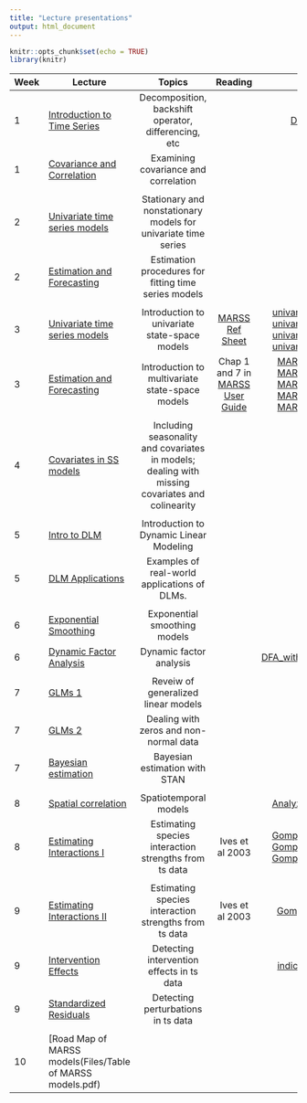 ```yaml
---
title: "Lecture presentations"
output: html_document
---
```


```r
knitr::opts_chunk$set(echo = TRUE)
library(knitr)
```

| Week | Lecture   |      Topics      |  Reading |  R Code  |
|--|----------|:-------------:|:------:|:------:|
| 1 | [Introduction to Time Series](Lectures/Week 1/Lec 1 - Introduction to time series.pdf) |  Decomposition, backshift operator, differencing, etc |  | [Download data](Lectures/Week 1/week_1_misc_code.R) |
| 1 | [Covariance and Correlation](Lectures/Week 1/Lec 2 - Covariance & correlation.pdf) |  Examining covariance and correlation   |  |  |
|  | |  | |  |  |
| 2 | [Univariate time series models](Lectures/Week 2/Lec 3 - Stationary and nonstationary models.pdf) |  Stationary and nonstationary models for univariate time series |  |  |
| 2 | [Estimation and Forecasting](Lectures/Week 2/Lec 4 - Estimation and forecasting.pdf) |  Estimation procedures for fitting time series models   |  |  |
|  | |  | |  |  |
| 3 | [Univariate time series models](Lectures/Week 3/Lec 5 - Intro to Univariate State-Space Models.pdf) |  Introduction to univariate state-space models | [MARSS Ref Sheet](Lectures/Week 3/MARSS_Reference_Sheet.pdf) | [univariate_example_1.R](Lectures/Week 3/univariate_example_1.R) [univariate_example_2.R](Lectures/Week 3/univariate_example_2.R)  [univariate_example_3.R](Lectures/Week 3/univariate_example_3.R)  [univariate_example_4.R](Lectures/Week 3/univariate_example_4.R)|
| 3 | [Estimation and Forecasting](Lectures/Week 3/Lec 6 - Intro to multivariate state-space models.pdf) |  Introduction to multivariate state-space models  | Chap 1 and 7 in [MARSS User Guide](Files/UserGuide.pdf) | [MARSS_example_1.R](Lectures/Week 3/Lec_6_MARSS_example_1.R) [MARSS_example_2.R](Lectures/Week 3/Lec_6_MARSS_example_2.R) [MARSS_example_3.R](Lectures/Week 3/Lec_6_MARSS_example_3.R) [MARSS_example_4.R](Lectures/Week 3/Lec_6_MARSS_example_4.R) [MARSS_example_5.R](Lectures/Week 3/Lec_6_MARSS_example_5.R) |
|  | |  | |  |  |
| 4 | [Covariates in SS models](Lectures/Week 4/Lec 7 - Covariates in MARSS Models.pdf) |  Including seasonality and covariates in models; dealing with missing covariates and colinearity |  |  |
|  | |  | |  |  |
| 5 | [Intro to DLM](Lectures/Week 5/Lec 9 - Intro to Dynamic Linear Models.pdf) |  Introduction to Dynamic Linear Modeling |  |  |
| 5 | [DLM Applications](Lectures/Week 5/Lec 10 - Applications of DLMs.pdf) |  Examples of real-world applications of DLMs.   |  |  |
|  | |  | |  |  |
| 6 | [Exponential Smoothing](Lectures/Week 6/Lec_11_-_Exponential_Smoothing_Models.pdf) |  Exponential smoothing models |  |  |
| 6 | [Dynamic Factor Analysis](Lectures/Week 6/Lec 12 - Dynamic_Factor_Analysis.pdf) |  Dynamic factor analysis   |  |  [DFA_with_the_MARSS_pkg.R](Lectures/Week 6/DFA_with_the_MARSS_pkg.R) |
|  | |  | |  |  |
| 7 | [GLMs 1](Lectures/Week 7/Lec 14 - Review of GLMs.pdf) |  Reveiw of generalized linear models |  |  |
| 7 | [GLMs 2](Lectures/Week 7/Lec 14 - Zeros and non-normal data.pdf) |  Dealing with zeros and non-normal data |  |  |
| 7 | [Bayesian estimation](Lectures/Week 7/Lec 13 - Bayesian estimation in Stan.pdf) |  Bayesian estimation with STAN   |  |  |
|  | |  | |  |  |
| 8 | [Spatial correlation](Lectures/Week 8/Lec 15 - Including spatial correlation.pdf) |  Spatiotemporal models  |  | [Analyzing Snotel data.R](Lectures/Week 8/Lec 15 - Analyzing Snotel data.R) |
| 8 | [Estimating Interactions I](Lectures/Week 8/Lec 16 - Estimating Interactions I.pdf) |  Estimating species interaction strengths from ts data | Ives et al 2003 | [Gompertz_example_0.R](Lectures/Week 8/Gompertz_example_0.R) [Gompertz_example_1.R](Lectures/Week 8/Gompertz_example_1.R) [Gompertz_example_2.R](Lectures/Week 8/Gompertz_example_2.R) |
|  | |  | |  |  |
| 9 | [Estimating Interactions II](Lectures/Week 9/Lec 17 - Estimating Interactions II.pdf) |  Estimating species interaction strengths from ts data   | Ives et al 2003 | [GompertzSS_REML.R](Lectures/Week 8/GompertzSS_REML.R) |
| 9 | [Intervention Effects](Lectures/Week 9/Lec 18 - Analyses of intervention effects & structural breaks.pdf) |  Detecting intervention effects in ts data  |  | [indicator_examples.R](Lectures/Week 9/indicator_examples.R) |
| 9 | [Standardized Residuals](Lectures/Week 9/Lec 19 - Standardized residuals.pdf) | Detecting perturbations in ts data |  |  |
|  | |  | |  |  |
| 10 | [Road Map of MARSS models(Files/Table of MARSS models.pdf) |  | |  |  |